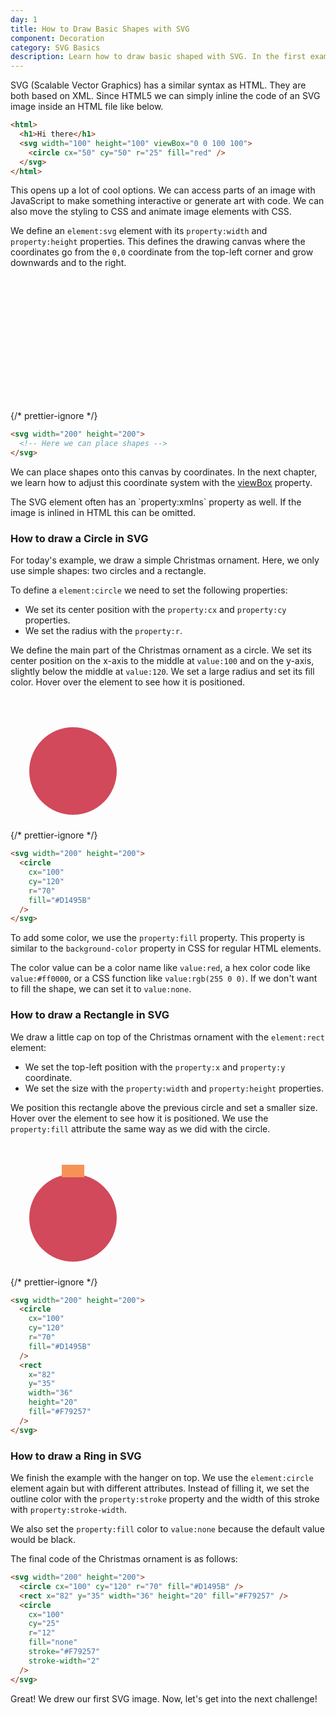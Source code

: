 ```yaml
---
day: 1
title: How to Draw Basic Shapes with SVG
component: Decoration
category: SVG Basics
description: Learn how to draw basic shaped with SVG. In the first example we draw a Christmas Ornament with two circles and a rectangle element.
---
```



SVG (Scalable Vector Graphics) has a similar syntax as HTML. They are both based on XML. Since HTML5 we can simply inline the code of an SVG image inside an HTML file like below.

```html
<html>
  <h1>Hi there</h1>
  <svg width="100" height="100" viewBox="0 0 100 100">
    <circle cx="50" cy="50" r="25" fill="red" />
  </svg>
</html>
```

This opens up a lot of cool options. We can access parts of an image with JavaScript to make something interactive or generate art with code. We can also move the styling to CSS and animate image elements with CSS.

We define an `element:svg` element with its `property:width` and `property:height` properties. This defines the drawing canvas where the coordinates go from the `0,0` coordinate from the top-left corner and grow downwards and to the right.

<Example>

<SVG width="200" height="200">

</SVG>

{/* prettier-ignore */}
```html
<svg width="200" height="200">
  <!-- Here we can place shapes -->
</svg>
```

</Example>

We can place shapes onto this canvas by coordinates. In the next chapter, we learn how to adjust this coordinate system with the [viewBox](/svg/viewbox) property.

<Note>
  The SVG element often has an `property:xmlns` property as well. If the image
  is inlined in HTML this can be omitted.
</Note>

### How to draw a Circle in SVG

For today's example, we draw a simple Christmas ornament. Here, we only use simple shapes: two circles and a rectangle.

To define a `element:circle` we need to set the following properties:

- We set its center position with the `property:cx` and `property:cy` properties.
- We set the radius with the `property:r`.

We define the main part of the Christmas ornament as a circle. We set its center position on the x-axis to the middle at `value:100` and on the y-axis, slightly below the middle at `value:120`. We set a large radius and set its fill color. Hover over the element to see how it is positioned.

<Example>

<SVG width="200" height="200">
  <Circle cx="100" cy="120" r="70" fill="#D1495B" data-element-id="circle-1" />
</SVG>

{/* prettier-ignore */}
```html
<svg width="200" height="200">
  <circle 
    cx="100"
    cy="120"
    r="70"
    fill="#D1495B" 
  />
</svg>
```

</Example>

To add some color, we use the `property:fill` property. This property is similar to the `background-color` property in CSS for regular HTML elements.

The color value can be a color name like `value:red`, a hex color code like `value:#ff0000`, or a CSS function like `value:rgb(255 0 0)`. If we don't want to fill the shape, we can set it to `value:none`.

### How to draw a Rectangle in SVG

We draw a little cap on top of the Christmas ornament with the `element:rect` element:

- We set the top-left position with the `property:x` and `property:y` coordinate.
- We set the size with the `property:width` and `property:height` properties.

We position this rectangle above the previous circle and set a smaller size. Hover over the element to see how it is positioned. We use the `property:fill` attribute the same way as we did with the circle.

<Example>

<SVG width="200" height="200">
  <Circle cx="100" cy="120" r="70" fill="#D1495B" data-element-id="circle-1" />
  <Rect
    x="82"
    y="35"
    width="36"
    height="20"
    fill="#F79257"
    data-element-id="rect-1"
  />
</SVG>

{/* prettier-ignore */}
```html ins={8-14}
<svg width="200" height="200">
  <circle 
    cx="100"
    cy="120"
    r="70"
    fill="#D1495B" 
  />
  <rect 
    x="82" 
    y="35"
    width="36"
    height="20"
    fill="#F79257" 
  />
</svg>
```

</Example>

### How to draw a Ring in SVG

We finish the example with the hanger on top. We use the `element:circle` element again but with different attributes. Instead of filling it, we set the outline color with the `property:stroke` property and the width of this stroke with `property:stroke-width`.

We also set the `property:fill` color to `value:none` because the default value would be black.

The final code of the Christmas ornament is as follows:

<Final>

```html ins={4-11}
<svg width="200" height="200">
  <circle cx="100" cy="120" r="70" fill="#D1495B" />
  <rect x="82" y="35" width="36" height="20" fill="#F79257" />
  <circle
    cx="100"
    cy="25"
    r="12"
    fill="none"
    stroke="#F79257"
    stroke-width="2"
  />
</svg>
```

</Final>

Great! We drew our first SVG image. Now, let's get into the next challenge!
